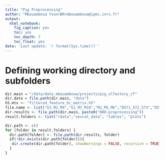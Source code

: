 ```yaml
---
title: "Pig Preprocessing"
author: "Mbouamboua Yvon<BR>mbouamboua@ipmc.cnrs.fr"
output:
  html_notebook:
    fig_caption: yes
    toc: yes
    toc_depth: 3
    toc_float: yes
date: 'Last update: `r format(Sys.time())`'
---
```


# Defining working directory and subfolders

```r

dir.main = "/data/data_mbouamboua/projects/pig_olfactory_cf"
dir.data = file.path(dir.main, "data")
h5.mtx <- "filtered_feature_bc_matrix.h5"
file.name <- list("G3_M2_M9","G1_M7_M10","M1_M5_M6","D571_572_573","D574_575_576_577")
dir.results <- file.path(dir.main, paste0("000-preprocessing"))
result.folders <- list("rdata","seurat_data", "tables", "plots")

dir.path <- c()
for (folder in result.folders) {
  dir.path[folder] <- file.path(dir.results, folder)
  if(!dir.exists(dir.path[folder])){
   dir.create(dir.path[folder], showWarnings = FALSE, recursive = TRUE) 
  }
}

```